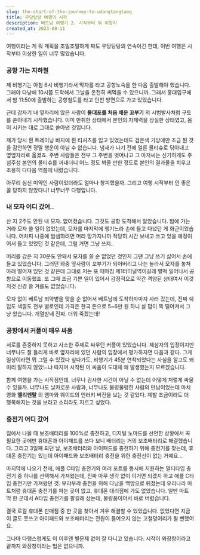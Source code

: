 ```yaml
---
slug: the-start-of-the-journey-to-udangtangtang
title: 우당탕탕 여행의 시작
description: 베트남 여행기 2. 시작부터 뭐 이렇지
created_at: 2023-08-11
---
```


여행이라는 게 뭐 계획을 조밀조밀하게 짜도 우당탕탕의 연속이긴 한데, 이번 여행은 시작부터 이상한 일이 너무 많았습니다.

### 공항 가는 지하철

제 비행기는 아침 6시 비행기라서 막차를 타고 공항노숙을 한 다음 출발해야 했습니다. 그래야 다낭에 10시쯤 도착해서 그날을 온전히 써먹을
수 있으니까. 그래서 홍대입구에서 밤 11:50에 출발하는 공항철도를 타고 인천 방면으로 가고 있었습니다.

근데 갑자기 내 옆자리에 앉은 사람이 **물대포를 처음 배운 꼬부기** 의 시범발사처럼 구토를 쏟아내기 시작했습니다. 이미 만취한 상태에서
본인의 자제력을 상실한 상태였고, 몸이 시키는 대로 그대로 쏟아낸 것입니다.

제가 당시 흰 트레이닝 바지에 흰 티셔츠를 입고 있었는데도 검은색 가방에만 조금 튄 것을 감안하면 정말 행운이 아닐 수 없습니다. 냄새가
나기 전에 얼른 물티슈로 닦아내고 옆옆자리로 옮겼죠. 주변 사람들은 전부 그 주변을 벗어나고 그 아저씨는 신기하게도 주섬주섬 본인의 물티슈를
꺼내더니 어느 정도 봐줄 만한 정도로 본인의 결과물을 치우고 조용히 다다음 역쯤에 내렸습니다.

아무리 심신 미약인 사람이었더라도 얼마나 창피했을까. 그리고 여행 시작부터 안 좋은 꼴 당하지 않았다니! 너무너무 다행입니다.

### 내 모자 어디 갔어..

산 지 2주도 안된 내 모자. 없어졌습니다. 그것도 공항 도착해서 알았습니다. 밤에 가는 거라 모자 쓸 일이 없었는데, 모자를 마지막에
챙기느라 손에 들고 다녔던 게 화근이었습니다. 어차피 나중에 밤샘하려면 머리 망가지니까 적당히 시간 보내고 쓰고 있을 예정이어서 들고 있었던
것 같은데, 그럴 거면 그냥 쓰지..

머리를 감은 지 30분도 안돼서 모자를 쓸 순 없었던 것인지 그땐 그냥 쓰기 싫어서 손에 들고 있었습니다. 그러던 와중 옆사람이 꼬부기가
되어버리고 나는 놀라서 모자를 놓쳐 아래 떨어져 있던 것 같은데 그대로 저는 또 때마침 제1터미널역이길래 벌떡 일어나서 공항으로 이동했죠.
또 그때 조금 기쁜 일이 있어서 감정적으로 약간 격양된 상태여서 이것저것 신경 쓸 겨를도 없었습니다.

모자 없이 베트남 뙤약볕을 맞을 순 없어서 베트남에 도착하자마자 사러 갔는데, 진짜 쉐입도 색깔도 전부 별로인데 가격은 한국 돈으로 5~6만
원 하니 살 맘이 뚝 떨어져서 그냥 왔습니다. 개열받네 진짜. 더워 죽겠는데!

### 공항에서 커플이 매우 싸움

서로를 존중하지 못하고 사소한 주제로 싸우던 커플이 있었습니다. 제삼자의 입장이지만 너무나도 잘 들리게 바로 옆자리에 있던 사람의 입장에서
평가하자면 다음과 같다. 그게 일상이라면 뭐 그럴 수 있겠다 싶다가도, 비행기가 45분 연착되었다는 사실을 알고도 왜 미리 말하지 않았느냐
따지며 시작된 이 싸움이 도대체 왜 발생했는지 모르겠습니다.

함께 여행을 가는 시작점인데, 너무나 감사한 시간이 아닐 수 없는데 어떻게 저렇게 싸울 수 있을까. 너무나도 날카로운 사람과, 너무나도
물렁물렁한 사람의 만남이었는데 마치 영화 **엘리멘탈** 의 엠마와 웨이드의 언러키 버전을 보는 것 같았다. 제발 조금이라도 더 행복해지는
것을 보라고 소리라도 지르고 싶었다.

### 충전기 어디 갔어

집에서 나올 때 보조배터리를 100%로 충전하고, 디지털 노마드를 선언한 상황에서 꼭 필요한 곳에만 휴대폰과 아이패드를 쓰다 보니 배터리는
거의 보조배터리로 해결했습니다. 그리고 3일째 되던 날, 보조배터리와 아이패드를 충전하기 위해 충전기를 찾는데, 휴대폰 충전기는 있는데
아이패드와 보조배터리 충전을 위한 충전선이 없는 거예요...

마지막에 나오기 전에, 애플 C타입 충전기와 여러 포트를 동시에 지원하는 멀티타입 충전기 중 하나를 선택해서 가져왔는데, 진짜 아무 생각
없이 이거면 되겠지 하고 애플 C타입 충전기만 가져왔던 것. 부랴부랴 충전을 위해 다낭을 백방으로 뒤졌는데 우리나라 마트처럼 휴대폰 충전기를
파는 곳이 없고, 휴대폰 대리점에 가도 없었습니다. 일반 마트 딱 한 군데서 A타입 충전기를 팔길래 샀는데, 불량품이어서 바로 버렸습니다.

결국 로컬 휴대폰 판매점 중 한 곳을 찾아서 겨우 해결할 수 있었습니다. 없었다면 지금 이 글도 못쓰고 아이패드와 보조배터리는 전원이
들어오지 않는 고철덩어리가 될 뻔했어요.

그나마 다행스럽게도 이 이후엔 별문제 없이 잘 다니고 있습니다. 시작이 와장창이라고 끝까지 와장창이라는 법은 없으니까.
